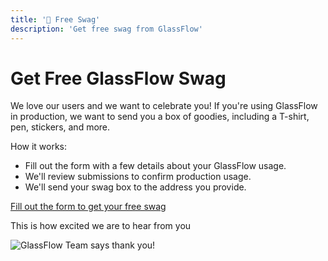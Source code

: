 ```yaml
---
title: '🎁 Free Swag'
description: 'Get free swag from GlassFlow'
---
```


# Get Free GlassFlow Swag

We love our users and we want to celebrate you! If you're using GlassFlow in production, we want to send you a box of goodies, including a T-shirt, pen, stickers, and more.

How it works:

- Fill out the form with a few details about your GlassFlow usage.
- We'll review submissions to confirm production usage.
- We'll send your swag box to the address you provide.

[Fill out the form to get your free swag](https://docs.google.com/forms/d/e/1FAIpQLSewk4pf7Pv0Y9Iop9aEcaAxEL5Rpl_xHgJi09nAYV-biqMdYA/viewform?usp=publish-editor)

This is how excited we are to hear from you

<div style={{ display: 'flex', justifyContent: 'center', margin: '20px 0' }}>
  <img 
    src="https://media1.giphy.com/media/v1.Y2lkPTc5MGI3NjExMjY0a3loYzJnMnZpcXFtd3I1aHUyMDhhb2M4dmhrN3c1N2N0aWZmYyZlcD12MV9pbnRlcm5hbF9naWZfYnlfaWQmY3Q9Zw/pa37AAGzKXoek/giphy.gif" 
    alt="GlassFlow Team says thank you!" 
    style={{ width: '66.67%', height: 'auto' }}
  />
</div>
